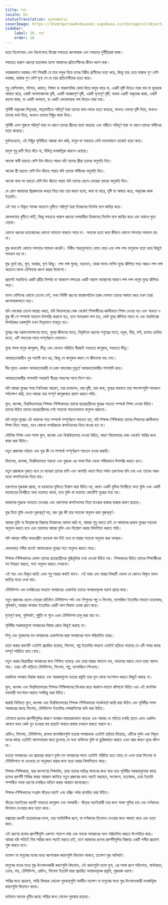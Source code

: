 ```yaml
---
title: হত্যা
locale: bn
statusTranslation: automatic
coverImage: https://lhvmrqwrcowdvduuaukz.supabase.co/storage/v1/object/public/strapi-uploads/small_cover-educacion-fundamental.webp-2d51a7828a2b1309555be27f7e2a61a0.webp
sidebar:
    label: 16. হত্যা
    order: 16
---
```

হত্যা নিঃসন্দেহে এবং নিঃসন্দেহে বিশ্বের সবচেয়ে ধ্বংসাত্মক এবং সবচেয়ে দুর্নীতিগ্রস্ত কাজ।

সবচেয়ে খারাপ ধরনের হত্যাকাণ্ড হলো আমাদের প্রতিবেশীদের জীবন ধ্বংস করা।

ভয়ঙ্করভাবে ভয়ঙ্কর সেই শিকারী যে তার বন্দুক দিয়ে বনের নিরীহ প্রাণীদের হত্যা করে, কিন্তু তার চেয়ে হাজার গুণ বেশি ভয়ঙ্কর, হাজার গুণ বেশি ঘৃণ্য সে যে তার প্রতিবেশীদের হত্যা করে।

শুধু মেশিনগান, শটগান, কামান, পিস্তল বা পারমাণবিক বোমা দিয়ে মানুষ মারে না, একটি দৃষ্টি দিয়েও মারা যায় যা হৃদয়কে আঘাত করে, একটি অপমানজনক দৃষ্টি, একটি অবজ্ঞাপূর্ণ দৃষ্টি, একটি ঘৃণাপূর্ণ দৃষ্টি; অথবা একটি অকৃতজ্ঞ কাজ, একটি কালো কাজ, বা একটি অপমান, বা একটি বেদনাদায়ক শব্দ দিয়েও মারা যায়।

পৃথিবী অকৃতজ্ঞ পিতৃহন্তা, মাতৃঘাতীতে পরিপূর্ণ যারা তাদের বাবা-মাকে হত্যা করেছে, কখনও তাদের দৃষ্টি দিয়ে, কখনও তাদের কথা দিয়ে, কখনও তাদের নিষ্ঠুর কাজ দিয়ে।

পৃথিবী এমন পুরুষে পরিপূর্ণ যারা না জেনে তাদের স্ত্রীদের হত্যা করেছে এবং নারীতে পরিপূর্ণ যারা না জেনে তাদের স্বামীদের হত্যা করেছে।

দুর্ভাগ্যক্রমে, এই নিষ্ঠুর পৃথিবীতে আমরা বাস করি, মানুষ যা সবচেয়ে বেশি ভালোবাসে তাকেই হত্যা করে।

মানুষ শুধু রুটি দিয়ে বাঁচে না, বিভিন্ন মনস্তাত্ত্বিক কারণও রয়েছে।

অনেক স্বামী হয়তো বেশি দিন বাঁচতে পারত যদি তাদের স্ত্রীরা তাদের অনুমতি দিত।

অনেক স্ত্রী হয়তো বেশি দিন বাঁচতে পারত যদি তাদের স্বামীদের অনুমতি দিত।

অনেক বাবা-মা হয়তো বেশি দিন বাঁচতে পারত যদি তাদের ছেলে-মেয়েরা তাদের অনুমতি দিত।

যে রোগ আমাদের প্রিয়জনকে কবরে নিয়ে যায় তার কারণ হলো, কথা যা মারে, দৃষ্টি যা আঘাত করে, অকৃতজ্ঞ কাজ ইত্যাদি।

এই পচা ও বিকৃত সমাজ অচেতন খুনীতে পরিপূর্ণ যারা নিজেদের নির্দোষ বলে জাহির করে।

জেলখানায় খুনীতে ভর্তি, কিন্তু সবচেয়ে খারাপ ধরনের অপরাধীরা নিজেদের নির্দোষ বলে জাহির করে এবং অবাধে ঘুরে বেড়ায়।

কোনো ধরনের হত্যাকাণ্ডের কোনো ন্যায্যতা থাকতে পারে না। অন্যকে হত্যা করে জীবনে কোনো সমস্যার সমাধান হয় না।

যুদ্ধ কখনোই কোনো সমস্যার সমাধান করেনি। নিরীহ শহরগুলোতে বোমা মেরে এবং লক্ষ লক্ষ মানুষকে হত্যা করে কিছুই সমাধান হয় না।

যুদ্ধ খুবই রুঢ়, স্থূল, ভয়ঙ্কর, ঘৃণ্য কিছু। লক্ষ লক্ষ ঘুমন্ত, অচেতন, বোকা মানব মেশিন যুদ্ধে ঝাঁপিয়ে পড়ে আরও লক্ষ লক্ষ অচেতন মানব মেশিনকে ধ্বংস করার উদ্দেশ্যে।

প্রায়শই মহাবিশ্বে একটি গ্রহীয় বিপর্যয় বা আকাশে নক্ষত্রের একটি খারাপ অবস্থানের কারণে লক্ষ লক্ষ মানুষ যুদ্ধে ঝাঁপিয়ে পড়ে।

মানব মেশিনের কোনো চেতনা নেই, যখন নির্দিষ্ট ধরণের মহাজাগতিক তরঙ্গ গোপনে তাদের আঘাত করে তখন তারা ধ্বংসাত্মকভাবে নড়ে।

যদি লোকেরা চেতনা জাগ্রত করত, যদি বিদ্যালয়ের বেঞ্চ থেকেই শিক্ষার্থীদের জ্ঞানীভাবে শিক্ষা দেওয়া হত এবং শত্রুতা ও যুদ্ধ কী সে সম্পর্কে সচেতন উপলব্ধি করানো হত, তবে অন্যরকম ফল হত, কেউ যুদ্ধে ঝাঁপিয়ে পড়ত না এবং মহাবিশ্বের বিপর্যয়কর তরঙ্গগুলি তখন ভিন্নভাবে ব্যবহৃত হত।

যুদ্ধের গন্ধ নরমাংসভক্ষণের মতো, গুহার জীবনের মতো, নিকৃষ্টতম ধরনের পশুত্বের মতো, ধনুক, তীর, বর্শা, রক্তের হোলির মতো, এটি সভ্যতার সাথে সম্পূর্ণরূপে বেমানান।

যুদ্ধে সমস্ত মানুষ কাপুরুষ, ভীতু এবং মেডেল পরিহিত বীররাই সবচেয়ে কাপুরুষ, সবচেয়ে ভীতু।

আত্মহত্যাকারীও খুব সাহসী মনে হয়, কিন্তু সে কাপুরুষ কারণ সে জীবনকে ভয় পেত।

বীর মূলত একজন আত্মহত্যাকারী যে চরম আতঙ্কের মুহূর্তে আত্মহত্যাকারীর পাগলামি করে।

আত্মহত্যাকারীর পাগলামি সহজেই বীরের সাহসের সাথে মিশে যায়।

যদি আমরা যুদ্ধের সময় সৈনিকের আচরণ, তার চালচলন, তার দৃষ্টি, তার কথা, যুদ্ধের ময়দানে তার পদক্ষেপগুলি সাবধানে পর্যবেক্ষণ করি, তবে আমরা তার সম্পূর্ণ কাপুরুষতা প্রমাণ করতে পারি।

স্কুল, কলেজ, বিশ্ববিদ্যালয়ের শিক্ষক-শিক্ষিকাদের তাদের ছাত্রছাত্রীদের যুদ্ধের সত্যতা সম্পর্কে শিক্ষা দেওয়া উচিত। তাদের উচিত তাদের ছাত্রছাত্রীদের সেই সত্যকে সচেতনভাবে অনুভব করানো।

যদি মানুষ যুদ্ধের এই ভয়ানক সত্য সম্পর্কে সম্পূর্ণরূপে সচেতন হত, যদি শিক্ষক-শিক্ষিকারা তাদের শিষ্যদের জ্ঞানীভাবে শিক্ষা দিতে পারত, তবে কোনো নাগরিককে কসাইখানায় নিয়ে যাওয়া হত না।

মৌলিক শিক্ষা এখন সমস্ত স্কুল, কলেজ এবং বিশ্ববিদ্যালয়ে দেওয়া উচিত, কারণ বিদ্যালয়ের বেঞ্চ থেকেই শান্তির জন্য কাজ করা উচিত।

নতুন প্রজন্মের বর্বরতা এবং যুদ্ধ কী সে সম্পর্কে সম্পূর্ণরূপে সচেতন হওয়া জরুরি।

বিদ্যালয়, কলেজ, বিশ্ববিদ্যালয়ে শত্রুতা এবং যুদ্ধকে এর সমস্ত দিক থেকে গভীরভাবে উপলব্ধি করতে হবে।

নতুন প্রজন্মকে বুঝতে হবে যে বয়স্করা তাদের বাসি এবং আনাড়ি ধারণা দিয়ে সর্বদা তরুণদের বলি দেয় এবং তাদের গরুর মতো কসাইখানায় নিয়ে যায়।

তরুণদের যুদ্ধবাজ প্রচার, বা বয়স্কদের যুক্তিতে বিশ্বাস করা উচিত নয়, কারণ একটি যুক্তির বিপরীতে অন্য যুক্তি এবং একটি মতামতের বিপরীতে অন্য মতামত থাকে, তবে যুক্তি বা মতামত কোনটিই যুদ্ধের সত্য নয়।

বয়স্কদের যুদ্ধকে ন্যায্যতা দেওয়ার এবং তরুণদের কসাইখানায় নিয়ে যাওয়ার হাজার হাজার কারণ রয়েছে।

যুদ্ধ নিয়ে যুক্তি দেওয়া গুরুত্বপূর্ণ নয়, বরং যুদ্ধ কী তার সত্যকে অনুভব করা গুরুত্বপূর্ণ।

আমরা যুক্তি বা বিশ্লেষণের বিরুদ্ধে নিজেদের ঘোষণা করি না, আমরা শুধু বলতে চাই যে আমাদের প্রথমে যুদ্ধের সত্যকে অনুভব করতে হবে এবং তারপরে আমরা যুক্তি এবং বিশ্লেষণ করার বিলাসিতা করতে পারি।

যদি আমরা গভীর অভ্যন্তরীণ ধ্যানকে বাদ দিই তবে না মারার সত্যকে অনুভব করা অসম্ভব।

কেবলমাত্র গভীর ধ্যানই আমাদেরকে যুদ্ধের সত্য অনুভব করতে পারে।

শিক্ষক-শিক্ষিকাদের কেবল তাদের ছাত্রছাত্রীদের বুদ্ধিবৃত্তিক তথ্য দেওয়া উচিত নয়। শিক্ষকদের উচিত তাদের শিক্ষার্থীদের মন নিয়ন্ত্রণ করতে, সত্য অনুভব করতে শেখানো।

এই পচা এবং বিকৃত জাতি এখন শুধু মারার কথাই ভাবে। এই মারা এবং মারার বিষয়টি কেবল যে কোনও বিকৃত মানব জাতির মধ্যে দেখা যায়।

টেলিভিশন এবং চলচ্চিত্রের মাধ্যমে অপরাধের এজেন্টরা তাদের অপরাধমূলক ধারণা প্রচার করে।

নতুন প্রজন্মের ছেলে-মেয়েরা প্রতিদিন টেলিভিশন পর্দা এবং শিশুদের গল্প ও সিনেমা, ম্যাগাজিন ইত্যাদির মাধ্যমে হত্যাকাণ্ড, গুলিবর্ষণ, ভয়ঙ্কর অপরাধ ইত্যাদির একটি ভাল বিষাক্ত ডোজ গ্রহণ করে।

ঘৃণাপূর্ণ কথা, গুলিবর্ষণ, দুষ্টুমি না শুনে এখন টেলিভিশন চালু করা যায় না।

পৃথিবীর সরকারগুলো অপরাধের বিস্তার রোধে কিছুই করছে না।

শিশু এবং যুবকদের মন অপরাধের এজেন্টদের দ্বারা অপরাধের পথে পরিচালিত হচ্ছে।

হত্যা করার ধারণাটি এতটাই প্রচারিত হয়েছে, সিনেমা, গল্প ইত্যাদির মাধ্যমে এতটাই ছড়িয়ে পড়েছে যে এটি সবার কাছে সম্পূর্ণ পরিচিত হয়ে গেছে।

নতুন ধারার বিদ্রোহীরা অপরাধের জন্য শিক্ষিত হয়েছে এবং তারা মারার আনন্দে মত্ত, অন্যদের মরতে দেখে তারা আনন্দ পায়। তারা এটি বাড়িতে টেলিভিশন, সিনেমা, গল্প, ম্যাগাজিনে শিখেছে।

চারদিকে অপরাধ বিরাজ করছে এবং সরকারগুলো হত্যার প্রবৃত্তি তার মূল থেকে সংশোধন করতে কিছুই করছে না।

স্কুল, কলেজ এবং বিশ্ববিদ্যালয়ের শিক্ষক-শিক্ষিকাদের চিৎকার করে আকাশ-বাতাস কাঁপানো উচিত এবং এই মানসিক মহামারী সংশোধন করতে সবকিছু করা উচিত।

জরুরি ভিত্তিতে স্কুল, কলেজ এবং বিশ্ববিদ্যালয়ের শিক্ষক-শিক্ষিকাদের সতর্কবার্তা জারি করা উচিত এবং পৃথিবীর সমস্ত সরকারের কাছে সিনেমা, টেলিভিশন ইত্যাদির সেন্সরশিপের দাবি করা উচিত।

এইভাবে রক্তের প্রদর্শনীগুলির কারণে অপরাধ মারাত্মকভাবে বাড়ছে এবং আমরা যে গতিতে চলছি তাতে এমন একদিন আসবে যখন কেউ খুন হওয়ার ভয় ছাড়াই অবাধে রাস্তায় চলাচল করতে পারবে না।

রেডিও, সিনেমা, টেলিভিশন, রক্তের ম্যাগাজিনগুলি হত্যার অপরাধকে এতটাই ছড়িয়ে দিয়েছে, এটিকে দুর্বল এবং বিকৃত মনের কাছে এতটাই আনন্দদায়ক করে তুলেছে যে অন্য ব্যক্তিকে গুলি বা ছুরিকাঘাত করতে এখন আর কারও হৃদয় কাঁপে না।

হত্যার অপরাধের এত প্রচারের কারণে দুর্বল মন অপরাধের সাথে এতটাই পরিচিত হয়ে গেছে যে এখন তারা সিনেমা বা টেলিভিশনে যা দেখেছে তা অনুকরণ করার জন্য হত্যা করার বিলাসিতাও করে।

শিক্ষক-শিক্ষিকারা, যারা জনগণের শিক্ষাবিদ, তারা তাদের দায়িত্ব পালনের জন্য বাধ্য হয়ে পৃথিবীর সরকারগুলোর কাছে রক্তের প্রদর্শনী নিষিদ্ধ করার আহ্বান জানিয়ে নতুন প্রজন্মের জন্য লড়াই করছেন, সংক্ষেপে, হত্যাকাণ্ড, চোর ইত্যাদি সম্পর্কিত সমস্ত ধরণের চলচ্চিত্র বাতিল করার আহ্বান জানাচ্ছেন।

শিক্ষক-শিক্ষিকাদের সংগ্রাম ষাঁড়ের লড়াই এবং বক্সিং পর্যন্ত প্রসারিত করা উচিত।

ষাঁড়ের লড়াইয়ের ধরনটি সবচেয়ে কাপুরুষ এবং অপরাধী। ষাঁড়ের লড়াইকারী তার জন্য সমস্ত সুবিধা চায় এবং দর্শকদের বিনোদন দেওয়ার জন্য হত্যা করে।

বক্সারের ধরনটি হত্যাকাণ্ডের দানব, তার স্যাডিস্টিক রূপে, যা দর্শকদের বিনোদন দেওয়ার জন্য আঘাত করে এবং হত্যা করে।

এই ধরণের রক্তের প্রদর্শনীগুলি একশত শতাংশ বর্বর এবং মনকে অপরাধের পথে পরিচালিত করতে উৎসাহিত করে। আমরা যদি সত্যিই বিশ্ব শান্তির জন্য লড়াই করতে চাই, তবে আমাদের রক্তের প্রদর্শনীগুলির বিরুদ্ধে একটি গভীর প্রচারণা শুরু করতে হবে।

যতক্ষণ না মানুষের মনের মধ্যে ধ্বংসাত্মক কারণগুলি বিদ্যমান থাকবে, ততক্ষণ যুদ্ধ অনিবার্য।

মানুষের মনের মধ্যে যুদ্ধ উৎপাদনকারী কারণগুলি বিদ্যমান, এই কারণগুলি হলো ঘৃণা, এর সমস্ত রূপে সহিংসতা, স্বার্থপরতা, ক্রোধ, ভয়, টেলিভিশন, রেডিও, সিনেমা ইত্যাদি দ্বারা প্রচারিত অপরাধমূলক প্রবৃত্তি, যুদ্ধবাজ ধারণা।

শান্তির জন্য প্রচারণা, শান্তি বিষয়ক নোবেল পুরস্কারগুলি অর্থহীন যতক্ষণ না মানুষের মধ্যে যুদ্ধ উৎপাদনকারী মনস্তাত্ত্বিক কারণগুলি বিদ্যমান থাকে।

বর্তমানে অনেক খুনীর কাছে শান্তির জন্য নোবেল পুরস্কার রয়েছে।
